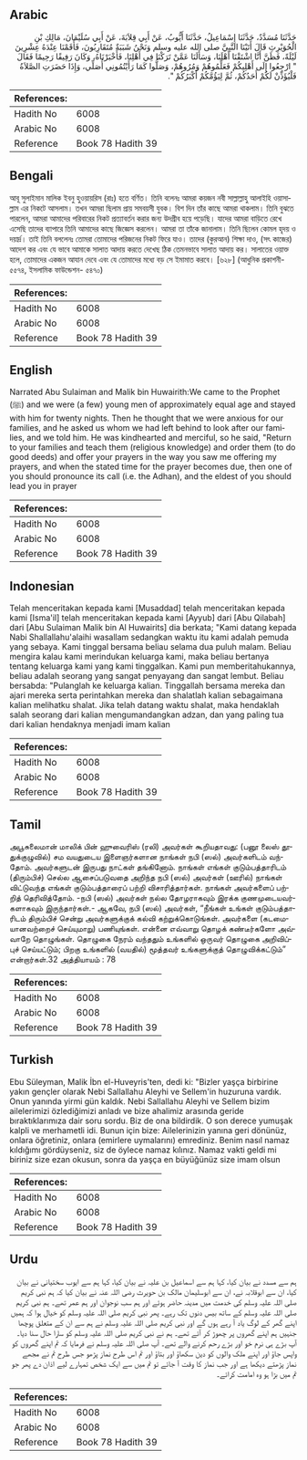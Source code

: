 ## Arabic


<div dir="rtl" lang="ar" style={{fontSize:'larger',backgroundColor:'#f8f9fa',padding:20}}>
حَدَّثَنَا مُسَدَّدٌ، حَدَّثَنَا إِسْمَاعِيلُ، حَدَّثَنَا أَيُّوبُ، عَنْ أَبِي قِلاَبَةَ، عَنْ أَبِي سُلَيْمَانَ، مَالِكِ بْنِ الْحُوَيْرِثِ قَالَ أَتَيْنَا النَّبِيَّ صلى الله عليه وسلم وَنَحْنُ شَبَبَةٌ مُتَقَارِبُونَ، فَأَقَمْنَا عِنْدَهُ عِشْرِينَ لَيْلَةً، فَظَنَّ أَنَّا اشْتَقْنَا أَهْلَنَا، وَسَأَلَنَا عَمَّنْ تَرَكْنَا فِي أَهْلِنَا، فَأَخْبَرْنَاهُ، وَكَانَ رَفِيقًا رَحِيمًا فَقَالَ ‏ "‏ ارْجِعُوا إِلَى أَهْلِيكُمْ فَعَلِّمُوهُمْ وَمُرُوهُمْ، وَصَلُّوا كَمَا رَأَيْتُمُونِي أُصَلِّي، وَإِذَا حَضَرَتِ الصَّلاَةُ فَلْيُؤَذِّنْ لَكُمْ أَحَدُكُمْ، ثُمَّ لِيَؤُمَّكُمْ أَكْبَرُكُمْ ‏"‏‏.‏
</div>
<div style={{backgroundColor:'#f8f9fa',padding:20, marginBottom: 10}}><table> <thead> <tr> <th>References:</th> <th></th> </tr> </thead> <tbody><tr><td>Hadith No</td><td>6008</td></tr><tr><td>Arabic No</td><td>6008</td></tr><tr><td>Reference</td><td>Book 78 Hadith 39</td></tr></tbody></table></div>

## Bengali


<div dir="ltr" lang="bn" style={{fontSize:'larger',backgroundColor:'#f8f9fa',padding:20}}>
আবূ সুলাইমান মালিক ইবনু হুওয়ায়রিস (রাঃ) হতে বর্ণিত। তিনি বলেনঃ আমরা কয়জন নবী সাল্লাল্লাহু আলাইহি ওয়াসাল্লাম এর নিকটে আসলাম। তখন আমরা ছিলাম প্রায় সমবয়সী যুবক। বিশ দিন তাঁর কাছে আমরা থাকলাম। তিনি বুঝতে পারলেন, আমরা আমাদের পরিবারের নিকট প্রত্যাবর্তন করার জন্য উদগ্রীব হয়ে পড়েছি। যাদের আমরা বাড়িতে রেখে এসেছি তাদের ব্যাপারে তিনি আমাদের কাছে জিজ্ঞেস করলেন। আমরা তা তাঁকে জানালাম। তিনি ছিলেন কোমল হৃদয় ও দয়ার্দ্র। তাই তিনি বললেনঃ তোমরা তোমাদের পরিজনের নিকট ফিরে যাও। তাদের (কুরআন) শিক্ষা দাও, (সৎ কাজের) আদেশ কর এবং যে ভাবে আমাকে সালাত আদায় করতে দেখেছ ঠিক তেমনভাবে সালাত আদায় কর। সালাতের ওয়াক্ত হলে, তোমাদের একজন আযান দেবে এবং যে তোমাদের মধ্যে বড় সে ইমামাত করবে। [৬২৮] (আধুনিক প্রকাশনী- ৫৫৭৪, ইসলামিক ফাউন্ডেশন- ৫৪৭০)
</div>
<div style={{backgroundColor:'#f8f9fa',padding:20, marginBottom: 10}}><table> <thead> <tr> <th>References:</th> <th></th> </tr> </thead> <tbody><tr><td>Hadith No</td><td>6008</td></tr><tr><td>Arabic No</td><td>6008</td></tr><tr><td>Reference</td><td>Book 78 Hadith 39</td></tr></tbody></table></div>

## English


<div dir="ltr" lang="en" style={{fontSize:'larger',backgroundColor:'#f8f9fa',padding:20}}>
Narrated Abu Sulaiman and Malik bin Huwairith:We came to the Prophet (ﷺ) and we were (a few) young men of approximately equal age and stayed with him for twenty nights. Then he thought that we were anxious for our families, and he asked us whom we had left behind to look after our families, and we told him. He was kindhearted and merciful, so he said, "Return to your families and teach them (religious knowledge) and order them (to do good deeds) and offer your prayers in the way you saw me offering my prayers, and when the stated time for the prayer becomes due, then one of you should pronounce its call (i.e. the Adhan), and the eldest of you should lead you in prayer
</div>
<div style={{backgroundColor:'#f8f9fa',padding:20, marginBottom: 10}}><table> <thead> <tr> <th>References:</th> <th></th> </tr> </thead> <tbody><tr><td>Hadith No</td><td>6008</td></tr><tr><td>Arabic No</td><td>6008</td></tr><tr><td>Reference</td><td>Book 78 Hadith 39</td></tr></tbody></table></div>

## Indonesian


<div dir="ltr" lang="id" style={{fontSize:'larger',backgroundColor:'#f8f9fa',padding:20}}>
Telah menceritakan kepada kami [Musaddad] telah menceritakan kepada kami [Isma'il] telah menceritakan kepada kami [Ayyub] dari [Abu Qilabah] dari [Abu Sulaiman Malik bin Al Huwairits] dia berkata; "Kami datang kepada Nabi Shallallahu'alaihi wasallam sedangkan waktu itu kami adalah pemuda yang sebaya. Kami tinggal bersama beliau selama dua puluh malam. Beliau mengira kalau kami merindukan keluarga kami, maka beliau bertanya tentang keluarga kami yang kami tinggalkan. Kami pun memberitahukannya, beliau adalah seorang yang sangat penyayang dan sangat lembut. Beliau bersabda: "Pulanglah ke keluarga kalian. Tinggallah bersama mereka dan ajari mereka serta perintahkan mereka dan shalatlah kalian sebagaimana kalian melihatku shalat. Jika telah datang waktu shalat, maka hendaklah salah seorang dari kalian mengumandangkan adzan, dan yang paling tua dari kalian hendaknya menjadi imam kalian
</div>
<div style={{backgroundColor:'#f8f9fa',padding:20, marginBottom: 10}}><table> <thead> <tr> <th>References:</th> <th></th> </tr> </thead> <tbody><tr><td>Hadith No</td><td>6008</td></tr><tr><td>Arabic No</td><td>6008</td></tr><tr><td>Reference</td><td>Book 78 Hadith 39</td></tr></tbody></table></div>

## Tamil


<div dir="ltr" lang="ta" style={{fontSize:'larger',backgroundColor:'#f8f9fa',padding:20}}>
அபூசுலைமான் மாலிக் பின் ஹுவைரிஸ் (ரலி) அவர்கள் கூறியதாவது: (பனூ லைஸ் தூதுக்குழுவில்) சம வயதுடைய இளைஞர்களான நாங்கள் நபி (ஸல்) அவர்களிடம் வந்தோம். அவர்களுடன் இருபது நாட்கள் தங்கினோம். நாங்கள் எங்கள் குடும்பத்தாரிடம் (திரும்பிச்) செல்ல ஆசைப்படுவதை அறிந்த நபி (ஸல்) அவர்கள் (ஊரில்) நாங்கள் விட்டுவந்த எங்கள் குடும்பத்தாரைப் பற்றி விசாரித்தார்கள். நாங்கள் அவர்களைப் பற்றித் தெரிவித்தோம். -நபி (ஸல்) அவர்கள் நல்ல தோழராகவும் இரக்க குணமுடையவர்களாகவும் இருந்தார்கள்.- ஆகவே, நபி (ஸல்) அவர்கள், “நீங்கள் உங்கள் குடும்பத்தாரிடம் திரும்பிச் சென்று அவர்களுக்குக் கல்வி கற்றுக்கொடுங்கள். அவர்களை (கடமையானவற்றைச் செய்யுமாறு) பணியுங்கள். என்னை எவ்வாறு தொழக் கண்டீர்களோ அவ்வாறே தொழுங்கள். தொழுகை நேரம் வந்ததும் உங்களில் ஒருவர் தொழுகை அறிவிப்புச் செய்யட்டும்; பிறகு உங்களில் (வயதில்) மூத்தவர் உங்களுக்குத் தொழுவிக்கட்டும்” என்றார்கள்.32 அத்தியாயம் : 78
</div>
<div style={{backgroundColor:'#f8f9fa',padding:20, marginBottom: 10}}><table> <thead> <tr> <th>References:</th> <th></th> </tr> </thead> <tbody><tr><td>Hadith No</td><td>6008</td></tr><tr><td>Arabic No</td><td>6008</td></tr><tr><td>Reference</td><td>Book 78 Hadith 39</td></tr></tbody></table></div>

## Turkish


<div dir="ltr" lang="tr" style={{fontSize:'larger',backgroundColor:'#f8f9fa',padding:20}}>
Ebu Süleyman, Malik İbn el-Huveyris'ten, dedi ki: "Bizler yaşça birbirine yakın gençler olarak Nebi Sallallahu Aleyhi ve Sellem'in huzuruna vardık. Onun yanında yirmi gün kaldık. Nebi Sallallahu Aleyhi ve Sellem bizim ailelerimizi özlediğimizi anladı ve bize ahalimiz arasında geride bıraktıklarımıza dair soru sordu. Biz de ona bildirdik. O son derece yumuşak kalpli ve merhametli idi. Bunun için bize: Ailelerinizin yanına geri dönünüz, onlara öğretiniz, onlara (emirlere uymalarını) emrediniz. Benim nasıl namaz kıldığımı gördüyseniz, siz de öylece namaz kılınız. Namaz vakti geldi mi biriniz size ezan okusun, sonra da yaşça en büyüğünüz size imam olsun
</div>
<div style={{backgroundColor:'#f8f9fa',padding:20, marginBottom: 10}}><table> <thead> <tr> <th>References:</th> <th></th> </tr> </thead> <tbody><tr><td>Hadith No</td><td>6008</td></tr><tr><td>Arabic No</td><td>6008</td></tr><tr><td>Reference</td><td>Book 78 Hadith 39</td></tr></tbody></table></div>

## Urdu


<div dir="rtl" lang="ur" style={{fontSize:'larger',backgroundColor:'#f8f9fa',padding:20}}>
ہم سے مسدد نے بیان کیا، کہا ہم سے اسماعیل بن علیہ نے بیان کیا، کہا ہم سے ایوب سختیانی نے بیان کیا، ان سے ابوقلابہ نے، ان سے ابوسلیمان مالک بن حویرث رضی اللہ عنہ نے بیان کیا کہ ہم نبی کریم صلی اللہ علیہ وسلم کی خدمت میں مدینہ حاضر ہوئے اور ہم سب نوجوان اور ہم عمر تھے۔ ہم نبی کریم صلی اللہ علیہ وسلم کے ساتھ بیس دنوں تک رہے۔ پھر نبی کریم صلی اللہ علیہ وسلم کو خیال ہوا کہ ہمیں اپنے گھر کے لوگ یاد آ رہے ہوں گے اور نبی کریم صلی اللہ علیہ وسلم نے ہم سے ان کے متعلق پوچھا جنہیں ہم اپنے گھروں پر چھوڑ کر آئے تھے۔ ہم نے نبی کریم صلی اللہ علیہ وسلم کو سارا حال سنا دیا۔ آپ بڑے ہی نرم خو اور بڑے رحم کرنے والے تھے۔ آپ صلی اللہ علیہ وسلم نے فرمایا کہ تم اپنے گھروں کو واپس جاؤ اور اپنے ملک والوں کو دین سکھاؤ اور بتاؤ اور تم اس طرح نماز پڑھو جس طرح تم نے مجھے نماز پڑھتے دیکھا ہے اور جب نماز کا وقت آ جائے تو تم میں سے ایک شخص تمہارے لیے اذان دے پھر جو تم میں بڑا ہو وہ امامت کرائے۔
</div>
<div style={{backgroundColor:'#f8f9fa',padding:20, marginBottom: 10}}><table> <thead> <tr> <th>References:</th> <th></th> </tr> </thead> <tbody><tr><td>Hadith No</td><td>6008</td></tr><tr><td>Arabic No</td><td>6008</td></tr><tr><td>Reference</td><td>Book 78 Hadith 39</td></tr></tbody></table></div>